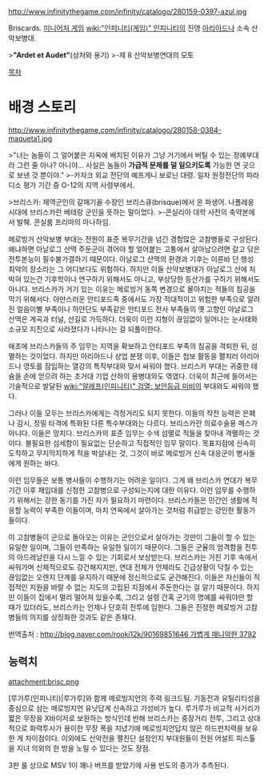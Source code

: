 http://www.infinitythegame.com/infinity/catalogo/280159-0397-azul.jpg

Briscards. [[미니어처 게임]] [[wiki:"인피니티(게임)" 인피니티]]의 진영 [[아리아드나]] 소속 산악보병대.

>'''"Ardet et Audet"'''(상처와 용기)
>-제 8 산악보병연대의 모토

[[목차]]
= 배경 스토리 =
http://www.infinitythegame.com/infinity/catalogo/280158-0384-maqueta1.jpg

>"너는 놈들이 그 얼어붙은 지옥에 배치된 이유가 그냥 거기에서 버틸 수 있는 정예부대라 그런 줄 아나? 아니야… 사실은 놈들이 '''가급적 문제를 덜 일으키도록''' 가능한 먼 곳으로 보낸 것 뿐이야."
>-카자크 외교 전단의 예프게니 보로닌 대령. 일차 원정전단의 파라디소 평가 기간 중 O-12의 지역 사령부에서.
 
>브리스카: 재역군인의 갈매기꼴 수장인 브리스큐(brisque)에서 온 파생어. 나폴레옹 시대에 브리스카란 베테랑 군인을 뜻하는 말이었다.
>-콘실리아 대학 사전의 축약본에서 발췌. 콘실룸 프리마의 마나하임.
 
메로빙거 산악보병 부대는 전원이 표준 복무기간을 넘긴 경험많은 고참병들로 구성된다. 왜냐하면 아날로그 산맥 주둔군이 겪어야 할 얼어붙는 고통에서 살아남으려면 갈고 닦은 전투본능이 필수불가결하기 때문이다. 아날로그 산맥의 환경과 기후는 이른바 던 행성 최악의 장소라는 그 어디보다도 위험하다. 하지만 이들 산악보병대가 아날로그 산에 처박혀 있는건 기후학이나 연구하기 위해서도 아니고, 부상당한 등산가를 구하기 위해서도 아니다. 브리스카가 거기 있는 이유는 메로빙거 동쪽 변경으로 몰아치는 적들의 침공을 막기 위해서다. 야만스러운 안티포드족 중에서도 가장 적대적이고 위험한 부족으로 알려진 얼음이빨 부족이나 하얀단도 부족같은 안티포드 전사 부족들의 옛 고향인 아날로그 산맥은 계곡과 터널, 산길로 가득하다. 더욱이 이런 지형이 끊임없이 일어나는 눈사태와 소규모 지진으로 사라졌다가 나타나는 걸 되풀이한다.
 
애초에 브리스카들의 주 임무는 지역을 확보하고 안티포드 부족의 침공을 격퇴한 뒤, 섬멸하는 것이었다. 하지만 아리아드나 상업 분쟁 이후, 이들은 첩보 활동을 펼치러 아리아드나 영토를 잠입하는 열강의 특작부대와 맞서 싸워야 했다. 브리스카 부대는 귀중한 테슘을 손에 얻으려 하는 초거대 기업 산하의 용병대와도 엮였다. 더욱이 최근에 들어서는 기술적으로 발달된 [[wiki:"알레프(인피니티)" 검열: 보안등급 미비]]의 부대와도 싸워야 했다.
 
그러나 이들 모두는 브리스카에게는 걱정거리도 되지 못한다. 이들의 작전 능력은 은폐나 감시, 정밀 타격에 특화된 다른 특수부대와는 다르다. 브리스카란 의료수술용 메스가 아니다. 이들은 망치다. 브리스카의 표준 임무는 수색 섬멸로 적들을 찾아내 격멸하는 것이다. 불필요한 섬세함이 필요없는 단순하고 직접적인 임무 말이다. 목표지점에 신속히 도착하고 무지막지하게 적을 박살내는 것, 그것이 바로 메로빙거 신속 대응군이 병사들에게 원하는 바다. 
 
이런 임무들은 보통 병사들이 수행하기는 어려운 일이다. 그게 왜 브리스카 연대가 복무기간 이후 재입대를 신청한 고참병으로 구성되는지에 대한 이유다. 이런 임무를 수행하기 위해서는 강한 동기를 가진 자가 필요하기 마련이다. 브리스카들은 민간인 생활에 적응할 능력이 부족한 이들이며, 마치 연옥에서 살아가는 것처럼 취급받는 강인한 활동가들이다. 
 
이 고참병들이 군으로 돌아오는 이유는 군인으로서 살아가는 것만이 그들이 할 수 있는 유일한 일이며, 그들이 만족하는 유일한 일이기 때문이다. 그들은 군율의 엄격함을 전투의 아드레날린을 다시 느낄 수 있는 기회로서 보상받는다. 브리스카는 거친 기후 속에서 싸워가며 신체적으로도 강건해지지만, 연대 전체가 언제라도 긴급상황이 닥칠 수 있는 끊임없는 오렌지 단계를 유지하기 때문에 정신적으로도 굳건해진다. 이들은 자신들이 직접적인 지원을 바랄 수 없는 지도의 고립된 지점에서 주둔한다는 걸 알기 때문이다. 하지만 이들이 집에서 멀리 떨어져 있을수록, 그리고 설령 간혹 군기의 명예를 싸워야만 할 때가 있더라도, 브리스카는 언제나 단호히 전투에 임한다. 그들은 진정한 메로빙거 고참병들의 의지를 상징화한 것과도 같은 존재다.

번역출처 : [[http://blog.naver.com/rooki12k/90169851646 가볍게 매니악한 3792]]


== 능력치 ==

attachment:brisc.png

[루가루(인피니티)|루가루]와 함께 메로빙지언의 주력 링크드팀. 기동전과 유틸리티성을 중심으로 삼는 메로빙지언 유닛답게 신속하고 가성비가 높다. 루가루가 비교적 사거리가 짧은 무장을 X바이저로 보완하는 방식인데 반해 브리스카는 중장거리 전투, 그리고 상대적으로 화력투사가 용이한 무장 폭을 지녔기에 메로빙지언답지 않은 하드펀치력을 보유한 게 차이점이다. 이외에도 산악전을 펼친단 설정인지 부대원들이 전원 어설트 피스톨을 지녀 의외의 한 방을 노릴 수 있다는 것도 장점.

3판 룰 상으로 MSV 1이 꽤나 버프를 받았기에 사용 빈도의 증가가 추측된다.
